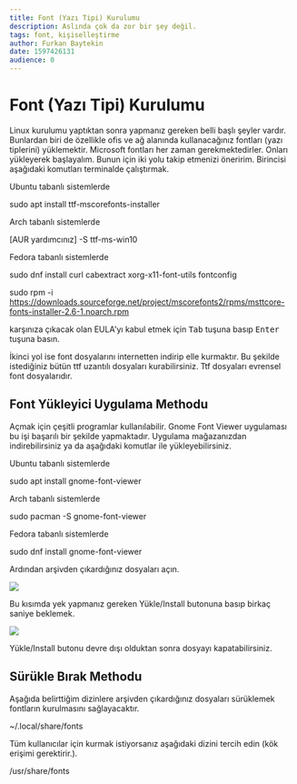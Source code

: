 ```yaml
---
title: Font (Yazı Tipi) Kurulumu
description: Aslında çok da zor bir şey değil.
tags: font, kişiselleştirme
author: Furkan Baytekin
date: 1597426131
audience: 0
---
```



# Font (Yazı Tipi) Kurulumu

Linux kurulumu yaptıktan sonra yapmanız gereken belli başlı şeyler vardır. Bunlardan biri de özellikle ofis ve ağ alanında kullanacağınız fontları (yazı tiplerini) yüklemektir. Microsoft fontları her zaman gerekmektedirler. Onları yükleyerek başlayalım. Bunun için iki yolu takip etmenizi öneririm. Birincisi aşağıdaki komutları terminalde çalıştırmak.

Ubuntu tabanlı sistemlerde

<Window>
  <Terminal>sudo apt install ttf-mscorefonts-installer</Terminal>
</Window>

Arch tabanlı sistemlerde

<Window>
  <Terminal>[AUR yardımcınız] -S ttf-ms-win10</Terminal>
</Window>

Fedora tabanlı sistemlerde

<Window>
  <Terminal>sudo dnf install curl cabextract xorg-x11-font-utils fontconfig</Terminal>

  <Terminal>sudo rpm -i https://downloads.sourceforge.net/project/mscorefonts2/rpms/msttcore-fonts-installer-2.6-1.noarch.rpm</Terminal>
</Window>

karşınıza çıkacak olan EULA'yı kabul etmek için <kbd>Tab</kbd> tuşuna basıp <kbd>Enter</kbd> tuşuna basın.

İkinci yol ise font dosyalarını internetten indirip elle kurmaktır. Bu şekilde istediğiniz bütün ttf uzantılı dosyaları kurabilirsiniz. Ttf dosyaları evrensel font dosyalarıdır.

## Font Yükleyici Uygulama Methodu

Açmak için çeşitli programlar kullanılabilir. Gnome Font Viewer uygulaması bu işi başarılı bir şekilde yapmaktadır. Uygulama mağazanızdan indirebilirsiniz ya da aşağıdaki komutlar ile yükleyebilirsiniz.

Ubuntu tabanlı sistemlerde

<Window>
  <Terminal>sudo apt install gnome-font-viewer</Terminal>
</Window>

Arch tabanlı sistemlerde

<Window>
  <Terminal>sudo pacman -S gnome-font-viewer</Terminal>
</Window>

Fedora tabanlı sistemlerde

<Window>
  <Terminal>sudo dnf install gnome-font-viewer</Terminal>
</Window>

Ardından arşivden çıkardığınız dosyaları açın.

<img src="/uploads/blogs/font_yazi_tipi_kurulumu/noninstalled.png" />

Bu kısımda yek yapmanız gereken Yükle/Install butonuna basıp birkaç saniye beklemek.

<img src="/uploads/blogs/font_yazi_tipi_kurulumu/installed.png" />

Yükle/Install butonu devre dışı olduktan sonra dosyayı kapatabilirsiniz.

## Sürükle Bırak Methodu

Aşağıda belirttiğim dizinlere arşivden çıkardığınız dosyaları sürüklemek fontların kurulmasını sağlayacaktır.

<Window>
  <Location>~/.local/share/fonts</Location>
</Window>

Tüm kullanıcılar için kurmak istiyorsanız aşağıdaki dizini tercih edin (kök erişimi gerektirir.).

<Window>
  <Location>/usr/share/fonts</Location>
</Window>
